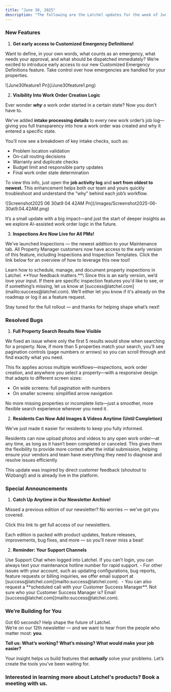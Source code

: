 ```yaml
---
title: "June 30, 2025"
description: "The following are the Latchel updates for the week of June 2, 2025."
---
```


### **New Features**

1. **Get early access to Customized Emergency Definitions\!**

Want to define, in your own words, what counts as an emergency, what needs your approval, and what should be dispatched immediately? We’re excited to introduce early access to our new Customized Emergency Definitions feature. Take control over how emergencies are handled for your properties.

<Frame>
  ![June30feature1 Pn](/June30feature1.png)
</Frame>

<CardGroup cols={2}>
  <Card title="Click here to book a 15-minute meeting to get started!" icon="calendar-day" iconType="duotone" horizontal href="https://calendly.com/jcaley-latchel/customized-emergency-definitions">
    
  </Card>
</CardGroup>

2. **Visibility Into Work Order Creation Logic**

Ever wonder **_why_** a work order started in a certain state? Now you don't have to.

We've added **intake processing details** to every new work order’s job log—giving you full transparency into how a work order was created and why it entered a specific state.

You’ll now see a breakdown of key intake checks, such as:

- Problem location validation
- On-call routing decisions
- Warranty and duplicate checks
- Budget limit and responsible party updates
- Final work order state determination

To view this info, just open the **job activity log** and **sort from oldest to newest.** This enhancement helps both our team and yours quickly troubleshoot and understand the “why” behind each job’s workflow.

<Frame>
  ![Screenshot2025 06 30at9 04 42AM Pn](/images/Screenshot2025-06-30at9.04.42AM.png)
</Frame>

It’s a small update with a big impact—and just the start of deeper insights as we explore AI-assisted work order logic in the future.

3. **Inspections Are Now Live for All PMs\!**

We’ve launched Inspections — the newest addition to your Maintenance tab. All Property Manager customers now have access to the early version of this feature, including Inspections and Inspection Templates. Click the link below for an overview of how to leverage this new tool\!

<Card title="Inspections" icon="building-magnifying-glass" iconType="duotone" href="https://help.latchel.com/s/topic/0TO5e000000h9wqGAA/Getting-Started-Inspections">
  Learn how to schedule, manage, and document property inspections in Latchel.
</Card>

<Check>
  **Your feedback matters.**\
  Since this is an early version, we’d love your input. If there are specific inspection features you'd like to see, or if something’s missing, let us know at [success@latchel.com](mailto:success@latchel.com). We’ll either let you know if it's already on the roadmap or log it as a feature request.

  Stay tuned for the full rollout — and thanks for helping shape what’s next\!
</Check>

### **Resolved Bugs**

1. **Full Property Search Results Now Visible**

We fixed an issue where only the first 5 results would show when searching for a property. Now, if more than 5 properties match your search, you’ll see pagination controls (page numbers or arrows) so you can scroll through and find exactly what you need.

This fix applies across multiple workflows—inspections, work order creation, and anywhere you select a property—with a responsive design that adapts to different screen sizes:

- On wide screens: full pagination with numbers
- On smaller screens: simplified arrow navigation

No more missing properties or incomplete lists—just a smoother, more flexible search experience wherever you need it.

2. **Residents Can Now Add Images & Videos Anytime (Until Completion)**

We’ve just made it easier for residents to keep you fully informed.

Residents can now upload photos and videos to any open work order—at any time, as long as it hasn’t been completed or canceled. This gives them the flexibility to provide more context after the initial submission, helping ensure your vendors and team have everything they need to diagnose and resolve issues efficiently

This update was inspired by direct customer feedback (shoutout to Wizbang\!) and is already live in the platform.

### **Special Announcements**

1. **Catch Up Anytime in Our Newsletter Archive\!**

Missed a previous edition of our newsletter? No worries — we've got you covered.

<Card title="You can now find all past releases in one place, right in our Help Center!" icon="newspaper" iconType="duotone" horizontal href="/s/topic/0TO5e000000h9wsGAA/latchel-newsletter">
  Click this link to get full access of our newsletters.
</Card>

Each edition is packed with product updates, feature releases, improvements, bug fixes, and more — so you’ll never miss a beat\!

2. **Reminder: Your Support Channels**

<Card title="Need rapid help on an active work order?" icon="house-blank" iconType="duotone" horizontal href="http://app.latchel.com/login">
  Use Support Chat when logged into Latchel. If you can’t login, you can always text your maintenance hotline number for rapid support.
</Card>

<Tip>
  - For other issues with your account, such as updating configurations, bug reports, feature requests or billing inquiries, we offer email support at [success@latchel.com](mailto:success@latchel.com). 
  - You can also request a **scheduled call with your Customer Success Manager**. Not sure who your Customer Success Manager is? Email [success@latchel.com](mailto:success@latchel.com).
</Tip>

### **We’re Building for You**

Got 60 seconds? Help shape the future of Latchel.\
We’re on our 12th newsletter — and we want to hear from the people who matter most: **you**.

**Tell us: What’s working? What’s missing? What would make your job easier?**

<CardGroup cols={2}>
  <Card title="Share your feedback here — it’s quick and impactful." icon="message-pen" iconType="duotone" color="#ff9b8a" horizontal href="https://forms.gle/fndzwWLczhkWjBQc8">
    
  </Card>
</CardGroup>

Your insight helps us build features that **_actually_** solve your problems. Let’s create the tools you’ve been waiting for.

### **Interested in learning more about Latchel's products? Book a meeting with us.**

<CardGroup cols={2}>
  <Card title="Get a Demo" icon="comments-question-check" iconType="duotone" color="#ff9b8a" horizontal href="https://latchel.com/demo-request-releases/">
    
  </Card>
</CardGroup>